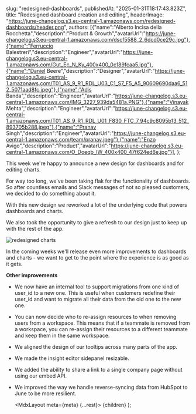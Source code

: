   

  slug: "redesigned-dashboards",
  publishedAt: "2025-01-31T18:17:43.823Z",
  title: "Redesigned dashboard creation and editing",
  headerImage: "https://june-changelog.s3.eu-central-1.amazonaws.com/redesigned-dashboards/header.png",
  authors: [{"name":"Alberto Incisa della Rocchetta","description":"Product & Growth","avatarUrl":"https://june-changelog.s3.eu-central-1.amazonaws.com/dscf5588_2_6dcd0ce29c.jpg"},{"name":"Ferruccio Balestreri","description":"Engineer","avatarUrl":"https://june-changelog.s3.eu-central-1.amazonaws.com/Gut_Ec_N_Ky_400x400_0c189fcaa5.jpg"},{"name":"Daniel Beere","description":"Designer","avatarUrl":"https://june-changelog.s3.eu-central-1.amazonaws.com/T01_AS_9_R1_RDL_U03_C1_S7_F5_A5_90609690daa6_512_5071aad8fc.jpeg"},{"name":"Adis Banda","description":"Engineer","avatarUrl":"https://june-changelog.s3.eu-central-1.amazonaws.com/IMG_3227_939da5481a.PNG"},{"name":"Vinayak Mehta","description":"Engineer","avatarUrl":"https://june-changelog.s3.eu-central-1.amazonaws.com/T01_AS_9_R1_RDL_U01_F830_FTC_7_94c9c8095b13_512_893705b288.jpeg"},{"name":"Pranav Singh","description":"Engineer","avatarUrl":"https://june-changelog.s3.eu-central-1.amazonaws.com/team/pranav.jpeg"},{"name":"Enzo Avigo","description":"Product","avatarUrl":"https://june-changelog.s3.eu-central-1.amazonaws.com/O_Doeqb_IW_400x400_47f624ed6e.jpg"}],
};

This week we're happy to announce a new design for dashboards and for editing charts.

For way too long, we've been taking flak for the functionality of dashboards. So after countless emails and Slack messages of not so pleased customers, we decided to do something about it.

With this new design we reworked a lot of the underlying code that powers dashboards and charts.

We also took the opportunity to give a refresh to our design just to keep up with the rest of the app.

![redesigned charts](https://june-changelog.s3.eu-central-1.amazonaws.com/redesigned-dashboards/redesigned-charts.png)

In the coming weeks we'll release even more improvements to dashboards and charts - we want to get to the point where the experience is as good as it gets.



**Other improvements**


- We now have an internal tool to support migrations from one kind of user_id to a new one. This is useful when customers redefine their user_id and want to migrate all their data from the old one to the new one.
- You can now decide who to re-assign resources to when removing users from a workspace. This means that if a teammate is removed from a workspace, you can re-assign their resources to a different teammate and keep them in the same workspace.
- We aligned the design of our tooltips across many parts of the app.
- We made the insight editor sidepanel resizable.
- We added the ability to share a link to a single company page without using our embed API.
- We improved the way we handle reverse-syncing data from HubSpot to June to be more resilient.



  <MdxLayout meta={meta} {...rest}>
    {children}
  </MdxLayout>
);
